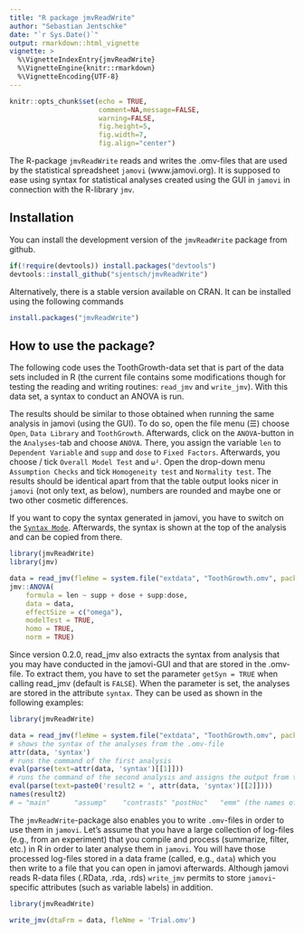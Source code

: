 ```yaml
---
title: "R package jmvReadWrite"
author: "Sebastian Jentschke"
date: "`r Sys.Date()`"
output: rmarkdown::html_vignette
vignette: >
  %\VignetteIndexEntry{jmvReadWrite}
  %\VignetteEngine{knitr::rmarkdown}
  %\VignetteEncoding{UTF-8}
---
```


```r
knitr::opts_chunk$set(echo = TRUE,
                      comment=NA,message=FALSE,
                      warning=FALSE,
                      fig.height=5,
                      fig.width=7,
                      fig.align="center")
```

The R-package  `jmvReadWrite` reads and writes the .omv-files that are used by
the statistical spreadsheet `jamovi` (www.jamovi.org). It is supposed to ease
using syntax for statistical analyses created using the GUI in `jamovi` in
connection with the R-library `jmv`.


## Installation

You can install the development version of the `jmvReadWrite` package from
github.

```r
if(!require(devtools)) install.packages("devtools")
devtools::install_github("sjentsch/jmvReadWrite")
```

Alternatively, there is a stable version available on CRAN. It can be installed
using the following commands

```r
install.packages("jmvReadWrite")
```

 
## How to use the package?

The following code uses the ToothGrowth-data set that is part of the data sets
included in R (the current file contains some modifications though for testing
the reading and writing routines: `read_jmv` and `write_jmv`). With this data
set, a syntax to conduct an ANOVA is run.

The results should be similar to those obtained when running the same analysis
in jamovi (using the GUI). To do so, open the file menu (☰) choose `Open`,
`Data Library` and `ToothGrowth`. Afterwards, click on the `ANOVA`-button in
the `Analyses`-tab and choose `ANOVA`. There, you assign the variable `len` to
`Dependent Variable` and `supp` and `dose` to `Fixed Factors`. Afterwards, you
choose / tick `Overall Model Test` and `ω²`. Open the drop-down menu
`Assumption Checks` and tick `Homogeneity test` and `Normality test`.
The results should be identical apart from that the table output looks nicer in
`jamovi` (not only text, as below), numbers are rounded and maybe one or two
other cosmetic differences.

If you want to copy the syntax generated in jamovi, you have to switch on the
[`Syntax Mode`](https://jamovi.readthedocs.io/en/latest/getting-started/um_2_first-steps.html#syntax-mode).
Afterwards, the syntax is shown at the top of the analysis and can be copied
from there.

```r
library(jmvReadWrite)
library(jmv)

data = read_jmv(fleNme = system.file("extdata", "ToothGrowth.omv", package = "jmvReadWrite"))
jmv::ANOVA(
    formula = len ~ supp + dose + supp:dose,
    data = data,
    effectSize = c("omega"),
    modelTest = TRUE,
    homo = TRUE,
    norm = TRUE)
```

Since version 0.2.0, read_jmv also extracts the syntax from analysis that you
may have conducted in the jamovi-GUI and that are stored in the .omv-file. To
extract them, you have to set the parameter `getSyn = TRUE` when calling
read_jmv (default is `FALSE`). When the parameter is set, the analyses are
stored in the attribute `syntax`. They can be used as shown in the following
examples:

```r
library(jmvReadWrite)

data = read_jmv(fleNme = system.file("extdata", "ToothGrowth.omv", package = "jmvReadWrite"), getSyn = TRUE)
# shows the syntax of the analyses from the .omv-file
attr(data, 'syntax')
# runs the command of the first analysis
eval(parse(text=attr(data, 'syntax')[[1]]))
# runs the command of the second analysis and assigns the output from that analysis to the variable result2
eval(parse(text=paste0('result2 = ', attr(data, 'syntax')[[2]])))
names(result2)
# → "main"      "assump"    "contrasts" "postHoc"   "emm" (the names of the five output tables)
```

The `jmvReadWrite`-package also enables you to write `.omv`-files in order to
use them in `jamovi`. Let's assume that you have a large collection of
log-files (e.g., from an experiment) that you compile and process (summarize,
filter, etc.) in R in order to later analyse them in `jamovi`. You will have
those processed log-files stored in a data frame (called, e.g., `data`) which
you then write to a file that you can open in jamovi afterwards. Although
jamovi reads R-data files (.RData, .rda, .rds) `write_jmv` permits to store
`jamovi`-specific attributes (such as variable labels) in addition.

```r
library(jmvReadWrite)

write_jmv(dtaFrm = data, fleNme = 'Trial.omv')
```
